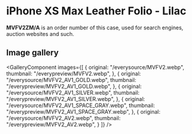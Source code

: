 
# iPhone XS Max Leather Folio - Lilac

<Callout type='info' emoji='👉🏻'>**MVFV2ZM/A** is an order number of this case, used for search engines, auction websites and such.</Callout>

## Image gallery

<GalleryComponent
    images={[
      {
        original: "/everysource/MVFV2.webp",
        thumbnail: "/everypreview/MVFV2.webp",
      },
      {
        original: "/everysource/MVFV2_AV1_GOLD.webp",
        thumbnail: "/everypreview/MVFV2_AV1_GOLD.webp",
      },
      {
        original: "/everysource/MVFV2_AV1_SILVER.webp",
        thumbnail: "/everypreview/MVFV2_AV1_SILVER.webp",
      },
      {
        original: "/everysource/MVFV2_AV1_SPACE_GRAY.webp",
        thumbnail: "/everypreview/MVFV2_AV1_SPACE_GRAY.webp",
      },
      {
        original: "/everysource/MVFV2_AV2.webp",
        thumbnail: "/everypreview/MVFV2_AV2.webp",
      }
    ]}
  />
